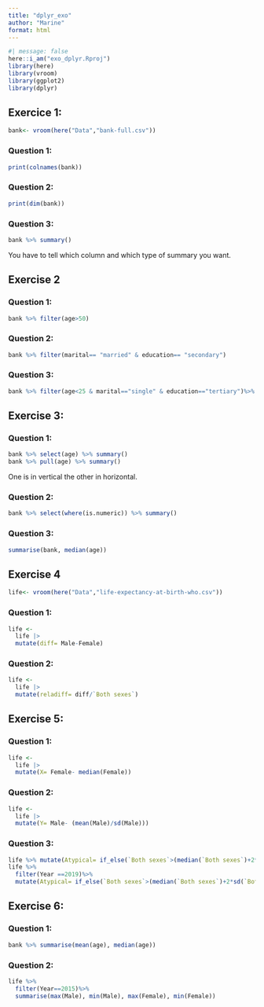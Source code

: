 ```yaml
---
title: "dplyr_exo"
author: "Marine"
format: html
---
```

```r
#| message: false
here::i_am("exo_dplyr.Rproj")
library(here)
library(vroom)
library(ggplot2)
library(dplyr)
```

## Exercice 1:

```r
bank<- vroom(here("Data","bank-full.csv"))
```

### Question 1: 
```r
print(colnames(bank))
```
### Question 2: 
```r
print(dim(bank))
```

### Question 3: 
```r
bank %>% summary()
```
You have to tell which column and which type of summary you want. 


## Exercise 2

### Question 1: 
```r
bank %>% filter(age>50)
```

### Question 2: 
```r
bank %>% filter(marital== "married" & education== "secondary")
```
### Question 3:
```r
bank %>% filter(age<25 & marital=="single" & education=="tertiary")%>% summary()
```
## Exercise 3:

### Question 1: 
```r
bank %>% select(age) %>% summary()
bank %>% pull(age) %>% summary()
```
One is in vertical the other in horizontal. 

### Question 2:
```r
bank %>% select(where(is.numeric)) %>% summary()
```
### Question 3: 
```r
summarise(bank, median(age))
```

## Exercise 4 
```r
life<- vroom(here("Data","life-expectancy-at-birth-who.csv"))
```
### Question 1: 
```r
life <-
  life |>
  mutate(diff= Male-Female) 
```

### Question 2:
```r
life <-
  life |>
  mutate(reladiff= diff/`Both sexes`) 
```

## Exercise 5: 

### Question 1: 
```r
life <-
  life |>
  mutate(X= Female- median(Female)) 
```

### Question 2: 
```r
life <-
  life |>
  mutate(Y= Male- (mean(Male)/sd(Male)))
```

### Question 3: 
```r
life %>% mutate(Atypical= if_else(`Both sexes`>(median(`Both sexes`)+2*sd(`Both sexes`))|`Both sexes`<(median(`Both sexes`)-2*sd(`Both sexes`)), TRUE, FALSE ))
life %>% 
  filter(Year ==2019)%>%
  mutate(Atypical= if_else(`Both sexes`>(median(`Both sexes`)+2*sd(`Both sexes`))|`Both sexes`<(median(`Both sexes`)-2*sd(`Both sexes`)), TRUE, FALSE ))
```
## Exercise 6: 

### Question 1: 
```r
bank %>% summarise(mean(age), median(age))
```
### Question 2: 
```r
life %>%
  filter(Year==2015)%>%
  summarise(max(Male), min(Male), max(Female), min(Female))
```

